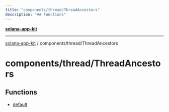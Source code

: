 ```yaml
---
title: "components/thread/ThreadAncestors"
description: "## Functions"
---
```


[**solana-app-kit**](../../../README.mdx)

***

[solana-app-kit](../../../README.mdx) / components/thread/ThreadAncestors

# components/thread/ThreadAncestors

## Functions

- [default](functions/default.mdx)
